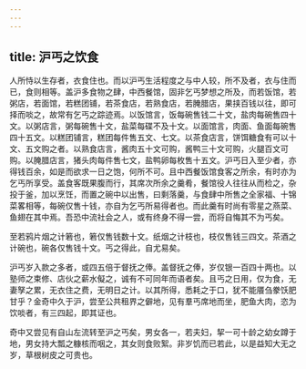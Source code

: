 ```yaml
---
---
---
```

title: 沪丐之饮食
---



人所恃以生存者，衣食住也。而以沪丐生活程度之与中人较，所不及者，衣与住而已，食则相等。盖沪多食物之肆，中西餐馆，固非乞丐梦想之所及，而若饭馆，若粥店，若面馆，若糕团铺，若茶食店，若熟食店，若腌腊店，果挟百钱以往，即可择而啖之，故常有乞丐之踪迹焉。以饭馆言，饭每碗售钱二十文，盐肉每碗售四十文。以粥店言，粥每碗售十文，盐菜每碟不及十文。以面馆言，肉面、鱼面每碗售四十五文。以糕团铺言，糕团每件售五文、七文。以茶食店言，饼饵糖食有可以十文、五文购之者。以熟食店言，酱肉五十文可购，酱鸭三十文可购，火腿百文可购。以腌腊店言，猪头肉每件售七文，盐鸭卵每枚售十五文。沪丐日入至少者，亦得钱百余，如是而欲求一日之饱，何所不可。且中西餐饭馆食客之所余，有时亦为乞丐所享受。盖食客既果腹而行，其席次所余之羹肴，餐馆役人往往从而检之，杂投于釜，加以烹饪，而置之碗中以出售，曰剩落羹，与食肆中所售之全家福、十锦菜畧相等，每碗仅售十钱，亦自为乞丐所易得者也。而此羹有时尚有零星之燕菜、鱼翅在其中焉。吾恐中流社会之人，或有终身不得一尝，而将自悔其不为丐矣。

至若鸦片烟之计箬也，箬仅售钱数十文。纸烟之计枝也，枝仅售钱三四文。茶酒之计碗也，碗各仅售钱十文。丐之得此，自尤易矣。

沪丐岁入款之多者，或四五倍于督抚之俸。盖督抚之俸，岁仅银一百四十两也。以塾师之束修、店伙之薪水儗之，诚有不可同年而语者矣。且丐之日用，仅为食，无妻孥之累，无衣住之费，无明日之计。以其所得，悉耗之于口，犹不能餍刍豢饫肥甘乎？金奇中久于沪，尝至公共租界之僻地，见有羣丐席地而坐，肥鱼大肉，恣为饮啖者，有三四起，即其证也。

奇中又尝见有自山左流转至沪之丐矣，男女各一，若夫妇，挈一可十龄之幼女蹲于地，男女持大瓢之糠核而咽之，其女则食败絮。非岁饥而已若此，以是益知大无之岁，草根树皮之可贵也。